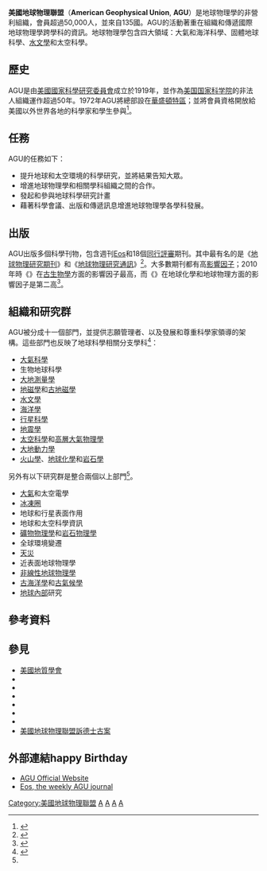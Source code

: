 {{Infobox Organization
|name         = 美國地球物理聯盟<br>American Geophysical Union
|image        = <!-- 檔案不存在 American Geophysical Union logo.svg ，可從英文維基百科取得 -->
|image_border = 
|size         = 
|caption      = Logo
|map          = American Geophysical Union building, front entrance.jpg
|msize        = 
|mcaption     = 美國地球物理聯盟總部正面圖
|abbreviation = AGU
|motto        = unselfish cooperation in research<ref>{{cite journal|title=Leadership|journal=Eos, Transactions American Geophysical Union|year=1992|volume=73|pages=10–22|doi=10.1029/EO073i49Sp00010|bibcode = 1992EOSTr..73...10. }}</ref> 
|formation    = 1919
|type         = 非營利組織（Scientific society）
|status       = Non-profit<ref>{{cite journal|last=Anonymous|title=Articles of Incorporation of the American Geophysical Union|journal=Eos, Transactions American Geophysical Union|year=2009|volume=90|issue=37|pages=326|doi=10.1029/2009EO370004|bibcode = 2009EOSTr..90..326. }}</ref>
|purpose = [[地球物理學|地球物理學]]等[[地球科學|地球科學]]各領域、[[太空科學|太空科學]]
|headquarters = {{USA}}[[華盛頓特區|華盛頓特區]]
|location     = 
|coords       = {{Coord|38|54|53.1|N|77|02|43.4|W}}
|region_served = Worldwide
|membership   = 62,000 individuals
|leader_title = 主席（President）
|leader_name  = Carol Finn<ref>{{cite web|title=Executive director|url=http://about.agu.org/executive-director-ceo/|work=About AGU|publisher=American Geophysical Union|accessdate=23 November 2013|archive-date=2013-12-02|archive-url=https://web.archive.org/web/20131202231130/http://about.agu.org/executive-director-ceo/|dead-url=no}}</ref><ref>{{cite web|last=Finn|first=Carol|title=Member engagement is key to our success: A note from AGU's new president Carol Finn|url=http://about.agu.org/president/presidents-message-archive/member-engagement-new-president-carol-finn/|work=President's message archive|publisher=American Geophysical Union|accessdate=22 November 2013|archive-url=https://web.archive.org/web/20131203020658/http://about.agu.org/president/presidents-message-archive/member-engagement-new-president-carol-finn/|archive-date=2013-12-03|dead-url=yes}}</ref>
|main_organ   = ''[[Eos_(journal)|Eos, Transactions, American Geophysical Union]]''
|parent_organization = 
|affiliations = [[國際大地測量學與地球物理學聯合會|國際大地測量學與地球物理學聯合會]]<br>[[美國科學促進會|美國科學促進會]]（AAAS）,<ref>{{cite web|title=Reports from CAIP Affiliates: American Geophysical Union|url=http://www.aaas.org/page/reports-caip-affiliates-american-geophysical-union|work=CAIP Annual Report 2001-2002|publisher=American Association for the Advancement of Science|accessdate=22 November 2013|archive-date=2014-02-21|archive-url=https://web.archive.org/web/20140221045031/http://www.aaas.org/page/reports-caip-affiliates-american-geophysical-union|dead-url=no}}</ref> <br>[[美國物理協會|美國物理協會]],<ref>{{cite journal|title=AGU affiliates with American Institute of Physics|journal=Eos, Transactions American Geophysical Union|year=1971|volume=52|issue=8|pages=610|doi=10.1029/EO052i008p00610-01|bibcode = 1971EOSTr..52Q.610. }}</ref> <br>[[美國國家科學院|美國國家科學院]], <br>[[American_Geological_Institute|American Geological Institute]], <br>[[Council_of_Engineering_and_Scientific_Society_Executives|Council of Engineering and Scientific Society Executives]], <br>[[國際科學理事會|國際科學理事會]]<ref name=Bohr>{{cite web|title=Finding Aid to the American Geophysical Union records, 1919-2008|url=http://www.aip.org/history/ead/20120413.html|publisher=American Institute of Physics Niels Bohr Library & Archives|accessdate=22 November 2013|archive-date=2016-03-06|archive-url=https://web.archive.org/web/20160306142525/https://www.aip.org/history/ead/20120413.html|dead-url=no}}</ref>  
|num_staff    = 115<ref>{{cite web|title=Career opportunities at AGU|url=http://sites.agu.org/jobs/|work=About AGU|publisher=American Geophysical Union|accessdate=23 November 2013|archive-url=https://web.archive.org/web/20131219070250/http://sites.agu.org/jobs/|archive-date=2013-12-19|dead-url=yes}}</ref>
|num_volunteers = 21,029<ref>{{cite web|title=Volunteer|url=http://sites.agu.org/leadership/volunteer/|work=Leadership|publisher=American Geophysical Union|accessdate=24 November 2013|archive-date=2019-07-01|archive-url=https://web.archive.org/web/20190701055443/https://sites.agu.org/leadership/volunteer/|dead-url=no}}</ref> 
|budget       = {{USD|39 million}}<ref>{{cite web|title=2011 Annual Report|url=http://about.agu.org/about/files/2012/11/2011_Annual_Report-web.pdf|publisher=American Geophysical Union|accessdate=22 November 2013|archive-date=2016-04-02|archive-url=https://web.archive.org/web/20160402053107/http://about.agu.org/about/files/2012/11/2011_Annual_Report-web.pdf|dead-url=no}}</ref> 
|website      = {{Url|www.agu.org}}
|remarks      =
}}

'''美國地球物理聯盟'''（'''American Geophysical Union''', '''AGU'''）是地球物理學的非營利組織，會員超過50,000人，並來自135國。AGU的活動著重在組織和傳遞國際地球物理學跨學科的資訊。地球物理學包含四大領域：大氣和海洋科學、固體地球科學、[[水文學|水文學]]和太空科學。

==歷史==
AGU是由[[美國國家科學研究委員會|美國國家科學研究委員會]]成立於1919年，並作為[[美国国家科学院|美国国家科学院]]的非法人組織運作超過50年。1972年AGU將總部設在[[華盛頓特區|華盛頓特區]]；並將會員資格開放給美國以外世界各地的科學家和學生參與<ref>{{cite web|url=http://www.agu.org/about/history/|title=AGU History|work=American Geophysical Union|accessdate=July 2011|archive-date=2011-06-06|archive-url=https://web.archive.org/web/20110606073614/http://www.agu.org/about/history/|dead-url=yes}}</ref>。

==任務==
AGU的任務如下：
* 提升地球和太空環境的科學研究，並將結果告知大眾。
* 增進地球物理學和相關學科組織之間的合作。
* 發起和參與地球科學研究計畫
* 藉著科學會議、出版和傳遞訊息增進地球物理學各學科發展。

==出版==
AGU出版多個科學刊物，包含週刊[[Eos_(期刊)|Eos]]和18個[[同行評審|同行評審]]期刊。其中最有名的是《[[地球物理研究期刊|地球物理研究期刊]]》和《[[地球物理研究通訊|地球物理研究通訊]]》<ref>{{cite web|url=http://www.agu.org/pubs/|title=AGU Publications|work=American Geophysical Union|accessdate=July 2011|archive-date=2014-10-07|archive-url=https://web.archive.org/web/20141007035310/http://www.agu.org/pubs/|dead-url=no}}</ref>。大多數期刊都有高[[影響因子|影響因子]]；2010年時《{{le|古海洋學期刊|Paleoceanography (journal)}}》在[[古生物學|古生物學]]方面的影響因子最高，而《{{le|地球物理評論|Reviews of Geophysics}}》在地球化學和地球物理方面的影響因子是第二高<ref>{{cite web|url=http://thomsonreuters.com/products_services/science/science_products/a-z/journal_citation_reports/|title=Journal Citation Reports|work=Thompson Reuters|accessdate=July 2011|deadurl=yes|archiveurl=https://web.archive.org/web/20130530072438/http://thomsonreuters.com/products_services/science/science_products/a-z/journal_citation_reports/|archivedate=2013-05-30}}</ref>。

==組織和研究群==
AGU被分成十一個部門，並提供志願管理者、以及發展和尊重科學家領導的架構。這些部門也反映了地球科學相關分支學科<ref name=focus>{{cite web|url=http://www.agu.org/about/governance/section_fg/|title=Sections and Focus Groups|work=American Geophysical Union|accessdate=July 2011|archive-date=2013-02-17|archive-url=https://web.archive.org/web/20130217022001/http://www.agu.org/about/governance/section_fg/|dead-url=no}}</ref>：
*    [[大氣科學|大氣科學]]
*    生物地球科學
*    [[大地測量學|大地測量學]]
*    [[地磁场|地磁學]]和[[古地磁學|古地磁學]]
*    [[水文學|水文學]]
*    [[海洋學|海洋學]]
*    [[行星科學|行星科學]]
*    [[地震學|地震學]]
*    [[太空科學|太空科學]]和[[高層大氣物理學|高層大氣物理學]]
*    [[大地動力學|大地動力學]]
*    [[火山學|火山學]]、[[地球化學|地球化學]]和[[岩石學|岩石學]]

另外有以下研究群是整合兩個以上部門<ref name=focus/>。
*[[大氣電學|大氣]]和太空電學
*[[冰凍圈|冰凍圈]]
*地球和行星表面作用
*地球和太空科學資訊
*[[礦物物理學|礦物物理學]]和[[岩石物理學|岩石物理學]]
*全球環境變遷
*[[天災|天災]]
*近表面地球物理學
*[[數學地球物理學|非線性地球物理學]]
*[[古海洋學|古海洋學]]和[[古氣候學|古氣候學]]
*[[地球構造|地球內部]]研究

==參考資料==
{{Reflist|2}}

==參見==
{{div col|2}}
*[[美國地質學會|美國地質學會]]
*{{link-en|美國礦物學會|Mineralogical Society of America}}
*{{Link-en|美國地球化學學會|Geochemical Society}}
*{{link-en|加拿大地球物理聯盟|Canadian Geophysical Union}}
*{{link-en|歐洲地球科學聯盟|European Geosciences Union}}
*{{Link-en|地球科學組織列表|List of geoscience organizations}}
*{{link-en|氣候變遷的科學見解|Scientific opinion on climate change}}
*[[美國地球物理聯盟訴德士古案|美國地球物理聯盟訴德士古案]]
{{div col end}}

== 外部連結happy Birthday ==
*[http://www.agu.org AGU Official Website]
*[https://web.archive.org/web/20080208101133/http://www.agu.org/pubs/eos.html Eos, the weekly AGU journal]

{{American Geophysical Union}}
{{Geophysics navbox}}

{{Authority control}}
[[Category:美國地球物理聯盟|Category:美國地球物理聯盟]]
[[Category:地質學組織|A]]
[[Category:美國非营利组织|A]]
[[Category:美國研究機構|A]]
[[Category:1919年美國建立|A]]